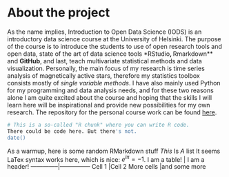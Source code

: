 
# About the project

As the name implies, Introduction to Open Data Science (IODS) is an introductory data science course at the University of Helsinki. The purpose of the course is to introduce the students to use of open research tools and open data, state of the art of data science tools *RStudio**, **Rmarkdown** and __GitHub__, and last, teach multivariate statistical methods and data visualization.  Personally, the main focus of my research is time series analysis of magnetically active stars, therefore my statistics toolbox consists mostly of *single variable methods*. I have also mainly used Python for my programming and data analysis needs, and for these two reasons alone I am quite excited about the course and hoping that the skills I will learn here will be inspirational and provide new possibilities for my own research.  The repository for the personal course work can be found [here](https://github.com/PerttuKajatkari/IODS-project).

```r
# This is a so-called "R chunk" where you can write R code.
There could be code here. But there's not.
date()

```
As a warmup, here is some random RMarkdown stuff
*This
*Is
*A
*list
It seems LaTex syntax works here, which is nice: $e^{i\pi}=-1$.
I am a table! | I am a header!
--------------|---------------
Cell 1        |Cell 2
More cells    |and some more


